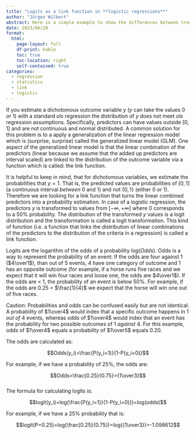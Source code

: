 ```yaml
---
title: "Logits as a link function in **logistic regressions**"
author: "Jürgen Wilbert"
abstract: Here is a simple example to show the differences between treatment and effect contrasts.
date: 2023/06/20
format:
  html:
    page-layout: full
    df-print: kable
    toc: true
    toc-location: right
    self-contained: true
categories:
  - regression
  - statistics
  - link
  - logistic
---
```

  
If you estimate a dichotomous outcome variable $y$ ($y$ can take the
values 0 *or* 1) with a standard *ols* regression the distribution of
$y$ does not meet *ols* regression assumptions. Specifically, predictors
can have values outside $[0,1]$ and are not continuous and normal
distributed. A common solution for this problem is to a apply a
generalization of the linear regression model which is (surprise,
surprise) called the generalized linear model (GLM). One aspect of the
generalized linear model is that the linear combination of the
predictors (linear because we assume that the added up predictors are
interval scaled) are linked to the distribution of the outcome variable
via a function which is called: the link function.

It is helpful to keep in mind, that for dichotomous variables, we
estimate the probabilities that $y=1$. That is, the predicted values are
probabilities of $[0, 1]$ (a continuous interval *between* 0 and 1) and
not $\{0, 1\}$ (either 0 *or* 1). Therefore we are looking for a link
function that turns the linear combined predictors into a probability
estimation. In case of a logistic regression, the predictors $y$ is
transformed to values from $[-\infty, +\infty]$ where $0$ corresponds to
a 50% probability. The distribution of the transformed $y$ values is a
logit distribution and the transformation is called a logit
transformation. This kind of function (i.e. a function that links the
distribution of linear combinations of the predictors to the
distribution of the criteria in a regression) is called a link function.

Logits are the logarithm of the odds of a probability $log(Odds)$. Odds
is a way to represent the probability of an event: If the odds are four
against 1 ($4\over1$), than out of 5 events, 4 have one category of
outcome and 1 has an opposite outcome (for example, if a horse runs five
races and we expect that it will win four races and loose one, the odds
are $4\over1$). If the odds are \< 1, the probability of an event is
below 50%. For example, if the odds are 0.25 = $\frac{1}{4}$ we expect
that the horse will win one out of five races.

Caution: Probabilities and odds can be confused easily but are not
identical. A probability of $1\over4$ would index that a specific
outcome happens in 1 *out of* 4 events, whereas odds of $1\over4$ would
index that an event has the probability for two possible outcomes of 1
*against* 4. For this example, odds of $1\over4$ equals a probability of
$1\over5$ equals $0.20$.

The odds are calculated as:

$$Odds(y_i)=\frac{P(y_i=1)}{1-P(y_i=0)}$$

For example, if we have a probability of 25%, the odds are:

$$Odds=\frac{0.25}{0.75}={1\over3}$$\
The formula for calculating logits is:

$$logit(y_i)=log(\frac{P(y_i=1)}{1-P(y_i=0)})=log(odds)$$

For example, if we have a 25% probability that is:

$$logit(P=0.25)=log(\frac{0.25}{0.75})=log({1\over3})=-1.098612$$
